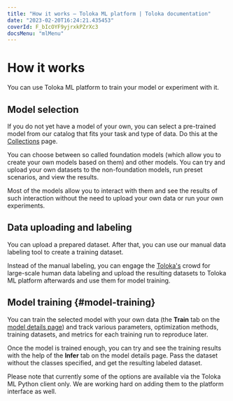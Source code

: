 ```yaml
---
title: "How it works — Toloka ML platform | Toloka documentation"
date: "2023-02-20T16:24:21.435453"
coverId: F_bIcOYF9yjrxkPZrXc3
docsMenu: "mlMenu"
---
```


# How it works

You can use Toloka ML platform to train your model or experiment with it.

## Model selection

If you do not yet have a model of your own, you can select a pre-trained model from our catalog that fits your task and type of data. Do this at the [Collections](/docs/toloka-ml/models/collections) page.

You can choose between so called foundation models (which allow you to create your own models based on them) and other models. You can try and upload your own datasets to the non-foundation models, run preset scenarios, and view the results.

Most of the models allow you to interact with them and see the results of such interaction without the need to upload your own data or run your own experiments.

## Data uploading and labeling

You can upload a prepared dataset. After that, you can use our manual data labeling tool to create a training dataset.

Instead of the manual labeling, you can engage the [Toloka's](https://toloka.ai/) crowd for large-scale human data labeling and upload the resulting datasets to Toloka ML platform afterwards and use them for model training.

## Model training {#model-training}

You can train the selected model with your own data (the **Train** tab on the [model details page](/docs/toloka-ml/models/registry#get-model)) and track various parameters, optimization methods, training datasets, and metrics for each training run to reproduce later.

Once the model is trained enough, you can try and see the training results with the help of the **Infer** tab on the model details page. Pass the dataset without the classes specified, and get the resulting labeled dataset.

<Note mode="note" title="Note">

Please note that currently some of the options are available via the Toloka ML Python client only. We are working hard on adding them to the platform interface as well.

</Note>
